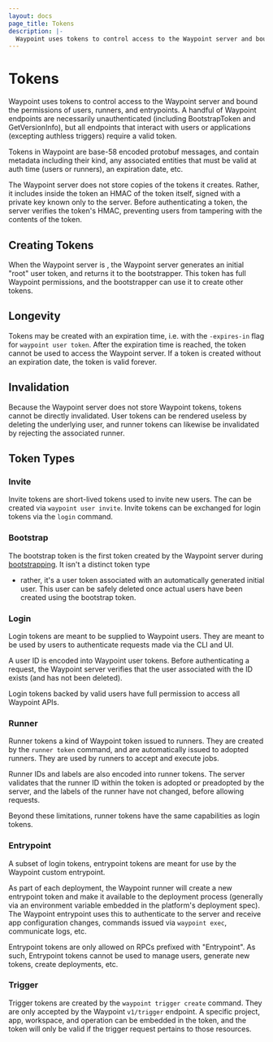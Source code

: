 ```yaml
---
layout: docs
page_title: Tokens
description: |-
  Waypoint uses tokens to control access to the Waypoint server and bound the permissions of users, runners, and entrypoints.
---
```


# Tokens

Waypoint uses tokens to control access to the Waypoint server and bound
the permissions of users, runners, and entrypoints. A handful of Waypoint
endpoints are necessarily unauthenticated (including BootstrapToken and
GetVersionInfo), but all endpoints that interact with users or
applications (excepting authless triggers) require a valid token.

Tokens in Waypoint are base-58 encoded protobuf messages, and contain metadata
including their kind, any associated entities that must be valid at auth time
(users or runners), an expiration date, etc.

The Waypoint server does not store copies of the tokens it creates. Rather,
it includes inside the token an HMAC of the token itself, signed with
a private key known only to the server. Before authenticating a token, the
server verifies the token's HMAC, preventing users from tampering with the
contents of the token.

## Creating Tokens

When the Waypoint server is ,
the Waypoint server generates an initial "root" user token, and
returns it to the bootstrapper. This token has full Waypoint permissions,
and the bootstrapper can use it to create other tokens.

## Longevity

Tokens may be created with an expiration time, i.e. with the `-expires-in` flag for
`waypoint user token`. After the expiration time is reached, the token cannot
be used to access the Waypoint server. If a token is created without an expiration
date, the token is valid forever.

## Invalidation

Because the Waypoint server does not store Waypoint tokens, tokens cannot be directly
invalidated. User tokens can be rendered useless by deleting the underlying user, and
runner tokens can likewise be invalidated by rejecting the associated runner.

## Token Types

### Invite

Invite tokens are short-lived tokens used to invite new users. The can
be created via `waypoint user invite`. Invite tokens can be exchanged
for login tokens via the `login` command.

### Bootstrap

The bootstrap token is the first token created by the Waypoint server during
[bootstrapping](/commands/server-bootstrap). It isn't a distinct token type
- rather, it's a user token associated with an automatically generated initial user.
This user can be safely deleted once actual users have been created using the
bootstrap token.

### Login

Login tokens are meant to be supplied to Waypoint users. They are meant
to be used by users to authenticate requests made via the CLI and UI.

A user ID is encoded into Waypoint user tokens. Before authenticating
a request, the Waypoint server verifies that the user associated with
the ID exists (and has not been deleted).

Login tokens backed by valid users have full permission to access
all Waypoint APIs.

### Runner

Runner tokens a kind of Waypoint token issued to runners. They are
created by the `runner token` command, and are automatically issued to
adopted runners. They are used by runners to accept and execute jobs.

Runner IDs and labels are also encoded into runner tokens. The server
validates that the runner ID within the token is adopted or preadopted
by the server, and the labels of the runner have not changed,
before allowing requests.

Beyond these limitations, runner tokens have the same capabilities as
login tokens.

### Entrypoint

A subset of login tokens, entrypoint tokens are meant for use by the
Waypoint custom entrypoint.

As part of each deployment, the Waypoint runner will create a new entrypoint token
and make it available to the deployment process (generally via an environment variable
embedded in the platform's deployment spec). The Waypoint entrypoint uses this
to authenticate to the server and receive app configuration changes, commands
issued via `waypoint exec`, communicate logs, etc.

Entrypoint tokens are only allowed on RPCs prefixed with "Entrypoint". As such,
Entrypoint tokens cannot be used to manage users, generate new tokens, create deployments,
etc.

### Trigger

Trigger tokens are created by the `waypoint trigger create` command. They are only
accepted by the Waypoint `v1/trigger` endpoint. A specific project, app, workspace,
and operation can be embedded in the token, and the token will only be valid if
the trigger request pertains to those resources.
